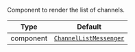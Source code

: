 Component to render the list of channels.

| Type      | Default                                                                        |
| --------- | ------------------------------------------------------------------------------ |
| component | [`ChannelListMessenger`](../../../../ui-components/channel_list_messenger.mdx) |
